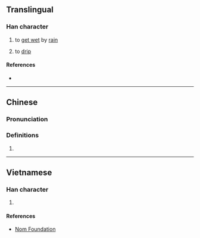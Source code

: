 {{character info/new}}
==Translingual==

===Han character===
{{Han char|rn=85|rad=水|as=10|sn=13|four=|canj=ETOR|ids=⿰氵荅}}

# {{lb|zh|Cantonese}} to [[get wet]] by [[rain]]
# {{lb|zh|Cantonese}} to [[drip]]

====References====
* {{Han ref|kx=0639.310|dkj=17941|dj=1046.190|hdz=31694.020|uh=6E9A|ud=28314}}

----

==Chinese==
{{zh-forms}}

===Pronunciation===
{{zh-pron
|m=tǎ,dá
|c=dap6
|mc=
|oc=
|ma=
|cat=v
}}

===Definitions===
{{zh-hanzi}}

# {{rfdef|lang=zh}}

----

==Vietnamese==

===Han character===
{{vi-readings|rs=水10| hanviet = tháp}}

# {{defn|lang=vi|sort=水10}}

====References====
*[http://nomfoundation.org/common/nom_details.php?codepoint=6e9a Nom Foundation]